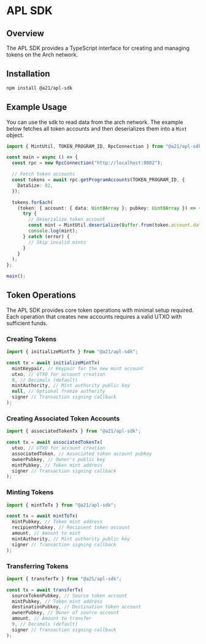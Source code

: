 # APL SDK

## Overview

The APL SDK provides a TypeScript interface for creating and managing tokens on the Arch network.

## Installation

```sh npm2yarn copy
npm install @a21/apl-sdk
```

## Example Usage

You can use the sdk to read data from the arch network. The example below fetches all token accounts and then deserializes them into a `Mint` object.

```typescript filename="list-tokens.ts" copy
import { MintUtil, TOKEN_PROGRAM_ID, RpcConnection } from "@a21/apl-sdk";

const main = async () => {
  const rpc = new RpcConnection("http://localhost:9002");

  // Fetch token accounts
  const tokens = await rpc.getProgramAccounts(TOKEN_PROGRAM_ID, {
    DataSize: 82,
  });

  tokens.forEach(
    (token: { account: { data: Uint8Array }; pubkey: Uint8Array }) => {
      try {
        // Deserialize token account
        const mint = MintUtil.deserialize(Buffer.from(token.account.data));
        console.log(mint);
      } catch (error) {
        // Skip invalid mints
      }
    }
  );
};

main();
```

## Token Operations

The APL SDK provides core token operations with minimal setup required. Each operation that creates new accounts requires a valid UTXO with sufficient funds.

### Creating Tokens

```typescript
import { initializeMintTx } from "@a21/apl-sdk";

const tx = await initializeMintTx(
  mintKeypair, // Keypair for the new mint account
  utxo, // UTXO for account creation
  9, // Decimals (default)
  mintAuthority, // Mint authority public key
  null, // Optional freeze authority
  signer // Transaction signing callback
);
```

### Creating Associated Token Accounts

```typescript
import { associatedTokenTx } from "@a21/apl-sdk";

const tx = await associatedTokenTx(
  utxo, // UTXO for account creation
  associatedToken, // Associated token account pubkey
  ownerPubkey, // Owner's public key
  mintPubkey, // Token mint address
  signer // Transaction signing callback
);
```

### Minting Tokens

```typescript
import { mintToTx } from "@a21/apl-sdk";

const tx = await mintToTx(
  mintPubkey, // Token mint address
  recipientPubkey, // Recipient token account
  amount, // Amount to mint
  mintAuthority, // Mint authority public key
  signer // Transaction signing callback
);
```

### Transferring Tokens

```typescript
import { transferTx } from "@a21/apl-sdk";

const tx = await transferTx(
  sourceTokenPubkey, // Source token account
  mintPubkey, // Token mint address
  destinationPubkey, // Destination token account
  ownerPubkey, // Owner of source account
  amount, // Amount to transfer
  9, // Decimals (default)
  signer // Transaction signing callback
);
```
